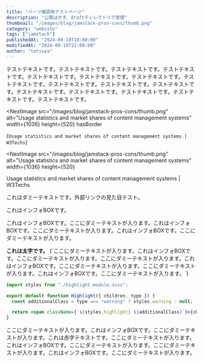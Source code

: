 ```yaml
---
title: "パーツ確認用テストページ"
description: "公開はせず、draftディレクトリで管理"
thumbnail: "/images/blog/jamstack-pros-cons/thumb.png"
category: "website"
tags: ["jamstack"]
publishedAt: "2024-09-18T10:00:00"
modifiedAt: "2024-09-19T22:00:00"
author: "tatsuya"
---
```


テストテキストです。テストテキストです。テストテキストです。テストテキストです。テストテキストです。テストテキストです。テストテキストです。テストテキストです。テストテキストです。テストテキストです。テストテキストです。テストテキストです。テストテキストです。テストテキストです。テストテキストです。テストテキストです。

<NextImage
  src="/images/blog/jamstack-pros-cons/thumb.png"
  alt="Usage statistics and market shares of content management systems"
  width={1036}
  height={520}
  hasBorder
>
  <OuterLink href="https://w3techs.com/technologies/overview/content_management">{`Usage statistics and market shares of content management systems | W3Techs`}</OuterLink>
</NextImage>

<NextImage
  src="/images/blog/jamstack-pros-cons/thumb.png"
  alt="Usage statistics and market shares of content management systems"
  width={1036}
  height={520}
>
  Usage statistics and market shares of content management systems | W3Techs
</NextImage>

これはダミーテキストです。<OuterLink href="https://w3techs.com/technologies/overview/content_management">外部リンク</OuterLink>の見た目テスト。

<InfoBox type="success">これはインフォBOXです。</InfoBox>

<InfoBox type="warning">
  これはインフォBOXです。ここにダミーテキストが入ります。これはインフォBOXです。ここにダミーテキストが入ります。これはインフォBOXです。ここにダミーテキストが入ります。
</InfoBox>

<p>
  <strong>これは太字です。</strong>
  {`ここにダミーテキストが入ります。これはインフォBOXです。ここにダミーテキストが入ります。ここにダミーテキストが入ります。これはインフォBOXです。ここにダミーテキストが入ります。ここにダミーテキストが入ります。これはインフォBOXです。ここにダミーテキストが入ります。`}
</p>

<CodeHead name="index.jsx" lang="jsx" />

```jsx showLineNumbers {1-3}
import styles from "./highlight.module.scss";

export default function Highlight({ children, type }) {
  const additionalClass = type === "warning" ? styles.warning : null;

  return <span className={`${styles.highlight} ${additionalClass}`}>{children}</span>;
}
```

ここにダミーテキストが入ります。これはインフォBOXです。ここにダミーテキストが入ります。<Highlight type="warning">これは赤字テキストです。</Highlight>ここにダミーテキストが入ります。これはインフォBOXです。ここにダミーテキストが入ります。ここにダミーテキストが入ります。これはインフォBOXです。ここにダミーテキストが入ります。

```

```
